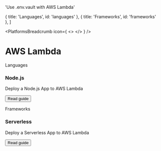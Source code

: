 

  'Use .env.vault with AWS Lambda'

  { title: 'Languages', id: 'languages' },
  { title: 'Frameworks', id: 'frameworks' },
]

<PlatformsBreadcrumb icon={
  <>
    <AwsIcon className="h-9 w-9 text-[#FF9900]"/>
  </>
} />
# AWS Lambda
<GuideHeading lead={description} />

<div className="my-16 xl:max-w-none">
  <Heading level={2} id="languages">
    Languages
  </Heading>
  <div className="not-prose mt-4 grid grid-cols-1 gap-x-6 gap-y-10 border-t border-zinc-900/5 pt-10 dark:border-white/5 sm:grid-cols-2 xl:max-w-none xl:grid-cols-3">
    <div key="nodejs" className="flex flex-row-reverse gap-6">
      <div className="flex-auto">
        <h3 className="text-sm font-semibold text-zinc-900 dark:text-white">
          Node.js
        </h3>
        <p className="mt-1 text-sm text-zinc-600 dark:text-zinc-400">Deploy a Node.js App to AWS Lambda</p>
        <p className="mt-1"><Button href="/docs/languages/nodejs/aws-lambda" variant="text" arrow="right">Read guide</Button></p>
      </div>
      <NodeIcon className="h-9 w-9 text-[#339933]"/>
    </div>
  </div>
  <Heading level={2} id="frameworks">
    Frameworks
  </Heading>
  <div className="not-prose mt-4 grid grid-cols-1 gap-x-6 gap-y-10 border-t border-zinc-900/5 pt-10 dark:border-white/5 sm:grid-cols-2 xl:max-w-none xl:grid-cols-3">
    <div key="serverless" className="flex flex-row-reverse gap-6">
      <div className="flex-auto">
        <h3 className="text-sm font-semibold text-zinc-900 dark:text-white">
          Serverless
        </h3>
        <p className="mt-1 text-sm text-zinc-600 dark:text-zinc-400">Deploy a Serverless App to AWS Lambda</p>
        <p className="mt-4"><Button href="/docs/frameworks/serverless/aws-lambda" variant="text" arrow="right">Read guide</Button></p>
      </div>
      <ServerlessIcon className="h-9 w-9 text-[#FD5750]"/>
    </div>
  </div>
</div>
